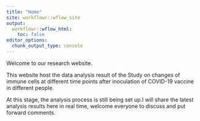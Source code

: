 ```yaml
---
title: "Home"
site: workflowr::wflow_site
output:
  workflowr::wflow_html:
    toc: false
editor_options:
  chunk_output_type: console
---
```


Welcome to our research website.

This website host the data analysis result of the Study on changes of immune cells at different time points after inoculation of COVID-19 vaccine in different people.

At this stage, the analysis process is still being set up.I will share the latest analysis results here in real time, welcome everyone to discuss and put forward comments.
